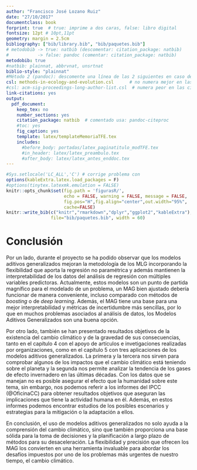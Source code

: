 ```yaml
---
author: "Francisco José Lozano Ruiz"
date: "27/10/2017"
documentclass: book
forprint: true  # true: imprime a dos caras, false: libro digital
fontsize: 12pt # 10pt,11pt
geometry: margin = 2.5cm 
bibliography: ["bib/library.bib", "bib/paquetes.bib"]
# metodobib -> true: natbib (descomentar: citation_package: natbib) 
#           -> false: pandoc (comentar: citation_package: natbib)
metodobib: true
#natbib: plainnat, abbrvnat, unsrtnat
biblio-style: "plainnat"
#Método 2 (pandoc): descomente una línea de las 2 siguientes en caso de usarlo
csl: methods-in-ecology-and-evolution.csl      # no numera mejor en las citas
#csl: acm-sig-proceedings-long-author-list.csl  # numera peor en las citas
link-citations: yes
output: 
  pdf_document:
    keep_tex: no
    number_sections: yes
    citation_package: natbib  # comentado usa: pandoc-citeproc
    #toc: yes
    fig_caption: yes
    template: latex/templateMemoriaTFE.tex
    includes:
      #before_body: portadas/latex_paginatitulo_modTFE.tex
      #in_header: latex/latex_preambulo.tex
      #after_body: latex/latex_antes_enddoc.tex
---
```



```r
#Sys.setlocale('LC_ALL','C') # corrige problema con 
options(kableExtra.latex.load_packages = F)
#options(tinytex.latexmk.emulation = FALSE)
knitr::opts_chunk$set(fig.path = 'figurasR/',
                      echo = FALSE, warning = FALSE, message = FALSE,
                      fig.pos="H",fig.align="center",out.width="95%",
                      cache=FALSE)
knitr::write_bib(c("knitr","rmarkdown","dplyr","ggplot2","kableExtra"),
                 file="bib/paquetes.bib", width = 60)
```


<!-- \setcounter{chapter}{2} -->
<!-- \setcounter{chapter}{2} escribir 2 para capítulo 3  -->
<!-- \pagenumbering{arabic} -->


\ifdefined\ifprincipal
\else
\setlength{\parindent}{1em}
\pagestyle{fancy}
\setcounter{tocdepth}{4}
\tableofcontents
<!-- \subpdfbookmark{Índice General}{indice} -->
\nocite{Luque2017,Luque2019,RStudio,R-base,
R-knitr,R-rmarkdown,R-dplyr,R-ggplot2,Techopedia}

\fi

\ifdefined\ifdoblecara
\fancyhead{}{}
\fancyhead[LE,RO]{\scriptsize\rightmark}
\fancyfoot[LO,RE]{\scriptsize\slshape \leftmark}
\fancyfoot[C]{}
\fancyfoot[LE,RO]{\footnotesize\thepage}
\else
\fancyhead{}{}
\fancyhead[RO]{\scriptsize\rightmark}
\fancyfoot[LO]{\scriptsize\slshape \leftmark}
\fancyfoot[C]{}
\fancyfoot[RO]{\footnotesize\thepage}
\fi

\renewcommand{\headrulewidth}{0.4pt}
\renewcommand{\footrulewidth}{0.4pt}

# Conclusión

 Por un lado, durante el proyecto se ha podido observar que los modelos aditivos generalizados mejoran la metodología de los MLG incorporando la flexibilidad que aporta la regresión no paramétrica y además mantienen la interpretabilidad de los datos del análisis de regresión con múltiples variables predictoras. Actualmente, estos modelos son un punto de partida magnífico para el modelado de un problema, un MAG bien ajustado debería funcionar de manera conveniente, incluso comparado con métodos de *boosting* o de *deep learning*. Además, el MAG tiene una base para una mejor interpretabilidad y métricas de incertidumbre más sencillas, por lo que en muchos problemas asociados al análisis de datos, los Modelos Aditivos Generalizados son una buena opción.
 
 Por otro lado, también se han presentado resultados objetivos de la existencia del cambio climático y de la gravedad de sus consecuencias, tanto en el capítulo 4 con el apoyo de artículos e invetigaciones realizadas por organizaciones, como en el capítulo 5 con tres aplicaciones de los modelos aditivos generalizados. La primera y la tercera nos sirven para comprobar algunos de los impactos que el cambio climático está teniendo sobre el planeta y la segunda nos permite analizar la tendencia de los gases de efecto invernadero en las últimas décadas. Con los datos que se manejan no es posible asegurar el efecto que la humanidad sobre este tema, sin embargo, nos podemos referir a los informes del IPCC (@OficinaCC) para obtener resultados objetivos que aseguran las implicaciones que tiene la actividad humana en él. Además, en estos informes podemos encontrar estudios de los posibles escenarios y estrategias para la mitigación o la adaptación a ellos. 
 
 En conclusión, el uso de modelos aditivos generalizados no solo ayuda a la comprensión del cambio climático, sino que también proporciona una base sólida para la toma de decisiones y la planificación a largo plazo de métodos para su desaceleración. La flexibilidad y precisión que ofrecen los MAG los convierten en una herramienta invaluable para abordar los desafíos impuestos por uno de los problemas más urgentes de nuestro tiempo, el cambio climático.
 
 